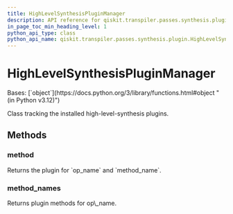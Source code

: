 ```yaml
---
title: HighLevelSynthesisPluginManager
description: API reference for qiskit.transpiler.passes.synthesis.plugin.HighLevelSynthesisPluginManager
in_page_toc_min_heading_level: 1
python_api_type: class
python_api_name: qiskit.transpiler.passes.synthesis.plugin.HighLevelSynthesisPluginManager
---
```


# HighLevelSynthesisPluginManager

<Class id="qiskit.transpiler.passes.synthesis.plugin.HighLevelSynthesisPluginManager" isDedicatedPage={true} github="https://github.com/Qiskit/qiskit/tree/stable/1.0/qiskit/transpiler/passes/synthesis/plugin.py#L687-L715" signature="qiskit.transpiler.passes.synthesis.plugin.HighLevelSynthesisPluginManager" modifiers="class">
  Bases: [`object`](https://docs.python.org/3/library/functions.html#object "(in Python v3.12)")

  Class tracking the installed high-level-synthesis plugins.

  ## Methods

  ### method

  <Function id="qiskit.transpiler.passes.synthesis.plugin.HighLevelSynthesisPluginManager.method" github="https://github.com/Qiskit/qiskit/tree/stable/1.0/qiskit/transpiler/passes/synthesis/plugin.py#L712-L715" signature="method(op_name, method_name)">
    Returns the plugin for `op_name` and `method_name`.
  </Function>

  ### method\_names

  <Function id="qiskit.transpiler.passes.synthesis.plugin.HighLevelSynthesisPluginManager.method_names" github="https://github.com/Qiskit/qiskit/tree/stable/1.0/qiskit/transpiler/passes/synthesis/plugin.py#L705-L710" signature="method_names(op_name)">
    Returns plugin methods for op\_name.
  </Function>
</Class>

